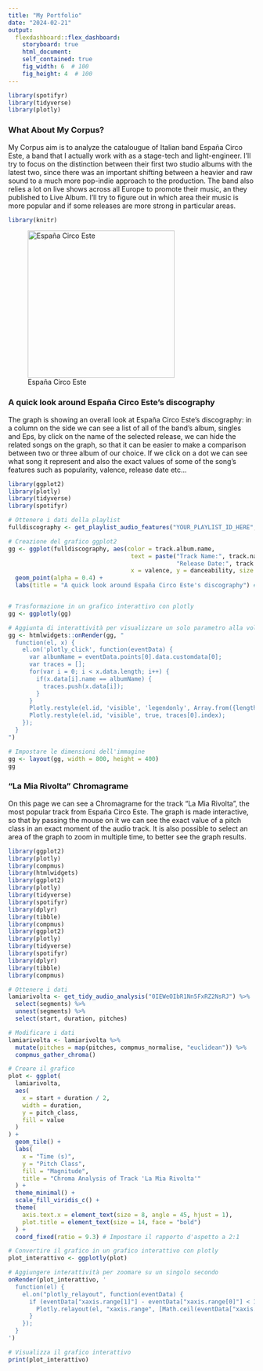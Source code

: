 ```yaml
---
title: "My Portfolio"
date: "2024-02-21"
output: 
  flexdashboard::flex_dashboard:
    storyboard: true
    html_document:
    self_contained: true
    fig_width: 6  # 100
    fig_height: 4  # 100
---
```


```r
library(spotifyr)
library(tidyverse)
library(plotly)
```


### What About My Corpus?

My Corpus aim is to analyze the catalougue of Italian band España Circo Este, a band that I actually work with as a stage-tech and light-engineer.
I'll try to focus on the distinction between their first two studio albums with the latest two, since there was an important shifting between a heavier and raw sound to a much more pop-indie approach to the production.
The band also relies a lot on live shows across all Europe to promote their music, an they published to Live Album. I'll try to figure out in which area their music is more popular and if some releases are more strong in particular areas.

```r
library(knitr)
```
![España Circo Este](fotor.jpg){width=300px}  </center>







### A quick look around España Circo Este's discography

The graph is showing an overall look at España Circo Este's discography: in a column on the side we can see a list of all of the band's album, singles and Eps, by click on the name of the selected release, we can hide the related songs on the graph, so that it can be easier to make a comparison between two or three album of our choice. If we click on a dot we can see what song it represent and also the exact values of some of the song's features such as popularity, valence, release date etc...

```r
library(ggplot2)
library(plotly)
library(tidyverse)
library(spotifyr)

# Ottenere i dati della playlist
fulldiscography <- get_playlist_audio_features("YOUR_PLAYLIST_ID_HERE", "7mATWeN6t4nSbVrqdppdr4")

# Creazione del grafico ggplot2
gg <- ggplot(fulldiscography, aes(color = track.album.name, 
                                   text = paste("Track Name:", track.name, "<br>",
                                                "Release Date:", track.album.release_date),
                                   x = valence, y = danceability, size = track.popularity)) +
  geom_point(alpha = 0.4) +
  labs(title = "A quick look around España Circo Este's discography") # Titolo del grafico


# Trasformazione in un grafico interattivo con plotly
gg <- ggplotly(gg)

# Aggiunta di interattività per visualizzare un solo parametro alla volta del gruppo track.album.name
gg <- htmlwidgets::onRender(gg, "
  function(el, x) {
    el.on('plotly_click', function(eventData) {
      var albumName = eventData.points[0].data.customdata[0];
      var traces = [];
      for(var i = 0; i < x.data.length; i++) {
        if(x.data[i].name == albumName) {
          traces.push(x.data[i]);
        }
      }
      Plotly.restyle(el.id, 'visible', 'legendonly', Array.from({length: x.data.length}, (_, i) => i));
      Plotly.restyle(el.id, 'visible', true, traces[0].index);
    });
  }
")

# Impostare le dimensioni dell'immagine
gg <- layout(gg, width = 800, height = 400)
gg

```




### "La Mia Rivolta" Chromagrame

On this page we can see a Chromagrame for the track "La Mia Rivolta", the most popular track from España Circo Este.
The graph is made interactive, so that by passing the mouse on it we can see the exact value of a pitch class in an exact moment of the audio track.
It is also possible to select an area of the graph to zoom in multiple time, to better see the graph results. 

```r
library(ggplot2)
library(plotly)
library(compmus)
library(htmlwidgets)
library(ggplot2)
library(plotly)
library(tidyverse)
library(spotifyr)
library(dplyr)
library(tibble)
library(compmus)
library(ggplot2)
library(plotly)
library(tidyverse)
library(spotifyr)
library(dplyr)
library(tibble)
library(compmus)

# Ottenere i dati
lamiarivolta <- get_tidy_audio_analysis("0IEWeOIbR1Nn5FxRZ2NsRJ") %>%
  select(segments) %>%
  unnest(segments) %>%
  select(start, duration, pitches)

# Modificare i dati
lamiarivolta <- lamiarivolta %>%
  mutate(pitches = map(pitches, compmus_normalise, "euclidean")) %>%
  compmus_gather_chroma()

# Creare il grafico
plot <- ggplot(
  lamiarivolta,
  aes(
    x = start + duration / 2,
    width = duration,
    y = pitch_class,
    fill = value
  )
) +
  geom_tile() +
  labs(
    x = "Time (s)",
    y = "Pitch Class",
    fill = "Magnitude",
    title = "Chroma Analysis of Track 'La Mia Rivolta'"
  ) +
  theme_minimal() +
  scale_fill_viridis_c() +
  theme(
    axis.text.x = element_text(size = 8, angle = 45, hjust = 1),
    plot.title = element_text(size = 14, face = "bold")
  ) +
  coord_fixed(ratio = 9.3) # Impostare il rapporto d'aspetto a 2:1

# Convertire il grafico in un grafico interattivo con plotly
plot_interattivo <- ggplotly(plot)

# Aggiungere interattività per zoomare su un singolo secondo
onRender(plot_interattivo, '
  function(el) {
    el.on("plotly_relayout", function(eventData) {
      if (eventData["xaxis.range[1]"] - eventData["xaxis.range[0]"] < 1) {
        Plotly.relayout(el, "xaxis.range", [Math.ceil(eventData["xaxis.range[0]"]), Math.ceil(eventData["xaxis.range[0]"]) + 1]);
      }
    });
  }
')

# Visualizza il grafico interattivo
print(plot_interattivo)

```


